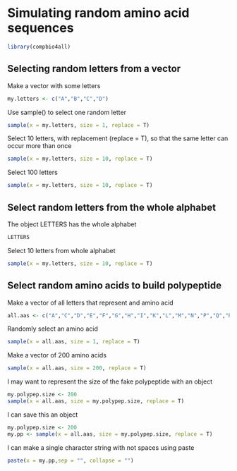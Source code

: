 # Simulating random amino acid sequences

```r
library(compbio4all)
```




## Selecting random letters from a vector

Make a vector with some letters
```r
my.letters <- c("A","B","C","D")
```

Use sample() to select one random letter

```r
sample(x = my.letters, size = 1, replace = T)
```

Select 10 letters, with replacement (replace = T), so that the same letter can occur more than once

```r
sample(x = my.letters, size = 10, replace = T)
```

Select 100 letters
```r
sample(x = my.letters, size = 10, replace = T)
```


## Select random letters from the whole alphabet

The object LETTERS has the whole alphabet

```r
LETTERS
```


Select 10 letters from whole alphabet
```r
sample(x = my.letters, size = 10, replace = T)
```


## Select random amino acids to build polypeptide

Make a vector of all letters that represent and amino acid
```r
all.aas <- c("A","C","D","E","F","G","H","I","K","L","M","N","P","Q","R","S","T","V","W","Y")
```


Randomly select an amino acid

```r
sample(x = all.aas, size = 1, replace = T)
```

Make a vector of 200 amino acids
```r
sample(x = all.aas, size = 200, replace = T)
```


I may want to represent the size of the fake polypeptide with an object
```r
my.polypep.size <- 200
sample(x = all.aas, size = my.polypep.size, replace = T)
```

I can save this an object
```r
my.polypep.size <- 200
my.pp <- sample(x = all.aas, size = my.polypep.size, replace = T)
```

I can make a single character string with not spaces using paste

```r
paste(x = my.pp,sep = "", collapse = "")
```


```r

```

